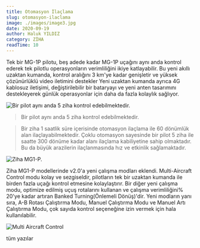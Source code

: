 ```yaml
---
title: Otomasyon İlaçlama
slug: otomasyon-ilaclama
image: ./images/image3.jpg
date: 2020-09-19
author: Haluk YILDIZ
category: ZİHA
readTime: 10
---
```



Tek bir MG-1P pilotu, beş adede kadar MG-1P uçağını aynı anda kontrol ederek tek pilotlu operasyonların verimliliğini ikiye katlayabilir. Bu yeni akıllı uzaktan kumanda, kontrol aralığını 3 km'ye kadar genişletir ve yüksek çözünürlüklü video iletimini destekler Yeni uzaktan kumanda ayrıca 4G kablosuz iletişimi, değiştirilebilir bir bataryayı ve yeni anten tasarımını destekleyerek günlük operasyonlar için daha da fazla kolaylık sağlıyor.

![Bir pilot aynı anda 5 ziha kontrol edebilmektedir.](./images/image4.png)

<blockquote>Bir pilot aynı anda 5 ziha kontrol edebilmektedir.</blockquote>

<blockquote display="info">
  Bir ziha 1 saatlik süre içerisinde otomasyon ilaçlama ile 60 dönümlük alan
  ilaçlayabilmektedir. Çoklu otomasyon sayesinde bir pilot 5 ziha ile saatte 300
  dönüme kadar alanı ilaçlama kabiliyetine sahip olmaktadır. Bu da büyük
  arazilerin ilaçlanmasında hız ve etkinlik sağlamaktadır.
</blockquote>

![Ziha MG1-P.](./images/image1.jpeg)

Ziha MG1-P modellerinde v2.0'a yeni çalışma modları eklendi. Multi-Aircraft
Control modu kolay ve sezgiseldir, pilotların tek bir uzaktan kumanda ile
birden fazla uçağı kontrol etmesine kolaylaştırır. Bir diğer yeni çalışma
modu, optimize edilmiş uçuş rotalarını kullanan ve çalışma verimliliğini%
20'ye kadar artıran Banked Turning(Önlemeli Dönüş)'dir. Yeni modların yanı
sıra, A-B Rotası Çalıştırma Modu, Manuel Çalıştırma Modu ve Manuel Artı
Çalıştırma Modu, çok sayıda kontrol seçeneğine izin vermek için hala
kullanılabilir.

![Multi Aircraft Control](./images/image2.jpg)

<Link to="/posts" className="btn center-btn">
  tüm yazılar
</Link>
